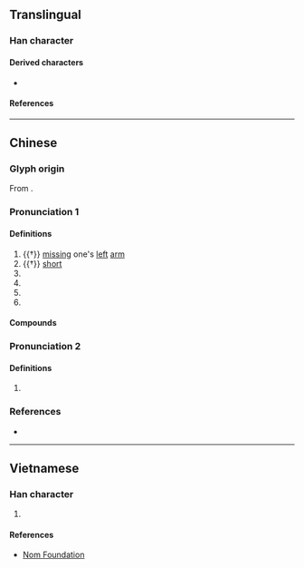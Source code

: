 {{also|孑|子}}
{{character info}}
==Translingual==

===Han character===
{{Han char|rn=39|rad=子|as=00|sn=3|var=3|four=17400|canj=NNO|ids=⿻了乀}}

====Derived characters====
* {{l|mul|[[𢩴]], [[𬫬]]}}

====References====
{{Han ref|kx=0277.081|hdz=21008.020|uh=5B53}}

----

==Chinese==
{{zh-forms|alt=孒,𠀔}}

===Glyph origin===
{{Han etym}}
From {{zh-l|*子}}.

===Pronunciation 1===
{{zh-pron
|m=jué
|c=kyut3
|mc=1+2
|oc=n,1+2
|cat=a
}}

====Definitions====
{{zh-hanzi}}

# {{†}} [[missing]] one's [[left]] [[arm]]
# {{†}} [[short]]
# {{zh-used in|孑孓}}
# {{zh-used in|孑然一生}}
# {{zh-used in|煢煢孑立}}
# {{zh-used in|形影相吊}}

====Compounds====
{{zh-der|孑孓}}

===Pronunciation 2===
{{zh-pron
|m=gǒng
|c=gung2
|mc=3
|oc=n,3
|cat=
}}

====Definitions====
{{zh-hanzi}}

# {{zh-only|孑孓}}

===References===
* {{R:twedu|A00984}}

----

==Vietnamese==

===Han character===
{{vi-hantu|[[quyết]]|rs=子00}}

# {{rfdef|vi|sort=子00}}

====References====
* [http://nomfoundation.org/common/nom_details.php?codepoint=5b53 Nom Foundation]